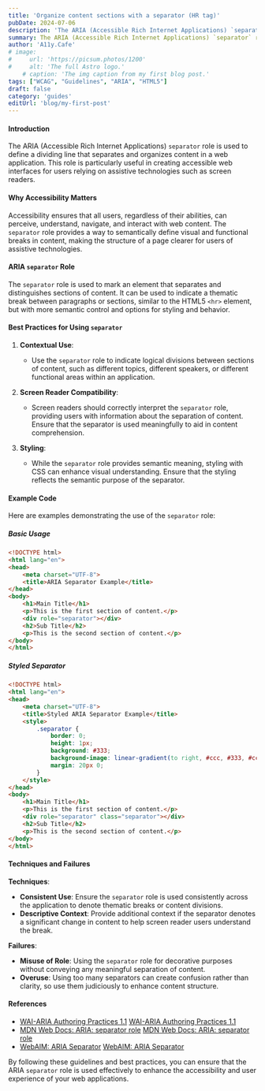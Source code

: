 ```yaml
---
title: 'Organize content sections with a separator (HR tag)'
pubDate: 2024-07-06
description: 'The ARIA (Accessible Rich Internet Applications) `separator` role is used to define a dividing line that separates and organizes content'
summary: The ARIA (Accessible Rich Internet Applications) `separator` role is used to define a dividing line that separates and organizes content in a web application. This role is particularly useful in creating accessible web interfaces for users relying on assistive technologies such as screen readers.
author: 'A11y.Cafe'
# image:
#     url: 'https://picsum.photos/1200'
#     alt: 'The full Astro logo.'
    # caption: 'The img caption from my first blog post.'
tags: ["WCAG", "Guidelines", "ARIA", "HTML5"]
draft: false
category: 'guides'
editUrl: 'blog/my-first-post'
---
```


 

#### Introduction

The ARIA (Accessible Rich Internet Applications) `separator` role is used to define a dividing line that separates and organizes content in a web application. This role is particularly useful in creating accessible web interfaces for users relying on assistive technologies such as screen readers.

#### Why Accessibility Matters

Accessibility ensures that all users, regardless of their abilities, can perceive, understand, navigate, and interact with web content. The `separator` role provides a way to semantically define visual and functional breaks in content, making the structure of a page clearer for users of assistive technologies.

#### ARIA `separator` Role

The `separator` role is used to mark an element that separates and distinguishes sections of content. It can be used to indicate a thematic break between paragraphs or sections, similar to the HTML5 `<hr>` element, but with more semantic control and options for styling and behavior.

#### Best Practices for Using `separator`

1. **Contextual Use**:
   - Use the `separator` role to indicate logical divisions between sections of content, such as different topics, different speakers, or different functional areas within an application.

2. **Screen Reader Compatibility**:
   - Screen readers should correctly interpret the `separator` role, providing users with information about the separation of content. Ensure that the separator is used meaningfully to aid in content comprehension.

3. **Styling**:
   - While the `separator` role provides semantic meaning, styling with CSS can enhance visual understanding. Ensure that the styling reflects the semantic purpose of the separator.

#### Example Code

Here are examples demonstrating the use of the `separator` role:

##### Basic Usage
```html
<!DOCTYPE html>
<html lang="en">
<head>
    <meta charset="UTF-8">
    <title>ARIA Separator Example</title>
</head>
<body>
    <h1>Main Title</h1>
    <p>This is the first section of content.</p>
    <div role="separator"></div>
    <h2>Sub Title</h2>
    <p>This is the second section of content.</p>
</body>
</html>
```

##### Styled Separator
```html
<!DOCTYPE html>
<html lang="en">
<head>
    <meta charset="UTF-8">
    <title>Styled ARIA Separator Example</title>
    <style>
        .separator {
            border: 0;
            height: 1px;
            background: #333;
            background-image: linear-gradient(to right, #ccc, #333, #ccc);
            margin: 20px 0;
        }
    </style>
</head>
<body>
    <h1>Main Title</h1>
    <p>This is the first section of content.</p>
    <div role="separator" class="separator"></div>
    <h2>Sub Title</h2>
    <p>This is the second section of content.</p>
</body>
</html>
```

#### Techniques and Failures

**Techniques**:
- **Consistent Use**: Ensure the `separator` role is used consistently across the application to denote thematic breaks or content divisions.
- **Descriptive Context**: Provide additional context if the separator denotes a significant change in content to help screen reader users understand the break.

**Failures**:
- **Misuse of Role**: Using the `separator` role for decorative purposes without conveying any meaningful separation of content.
- **Overuse**: Using too many separators can create confusion rather than clarity, so use them judiciously to enhance content structure.

#### References

- [WAI-ARIA Authoring Practices 1.1](https://www.w3.org/TR/wai-aria-practices/#separator) <a href="https://www.w3.org/TR/wai-aria-practices/#separator" target="_blank">WAI-ARIA Authoring Practices 1.1</a>
- [MDN Web Docs: ARIA: separator role](https://developer.mozilla.org/en-US/docs/Web/Accessibility/ARIA/Roles/Separator_role) <a href="https://developer.mozilla.org/en-US/docs/Web/Accessibility/ARIA/Roles/Separator_role" target="_blank">MDN Web Docs: ARIA: separator role</a>
- [WebAIM: ARIA Separator](https://webaim.org/techniques/aria/#separator) <a href="https://webaim.org/techniques/aria/#separator" target="_blank">WebAIM: ARIA Separator</a>

By following these guidelines and best practices, you can ensure that the ARIA `separator` role is used effectively to enhance the accessibility and user experience of your web applications.